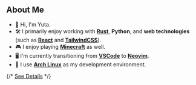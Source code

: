 ## About Me

- 👋 Hi, I'm Yuta.
- 🛠️ I primarily enjoy working with [**Rust**](https://www.rust-lang.org/), **Python**, and **web technologies** (such as [**React**](https://react.dev/) and [**TailwindCSS**](https://tailwindcss.com/)).
- 🎮 I enjoy playing [**Minecraft**](https://www.minecraft.net/en-us) as well.
- 🖥️ I'm currently transitioning from [**VSCode**](https://code.visualstudio.com/) to [**Neovim**](https://neovim.io/).
- 🐧 I use [**Arch Linux**](https://archlinux.org/) as my development environment.

{/* [See Details](/about) */}
